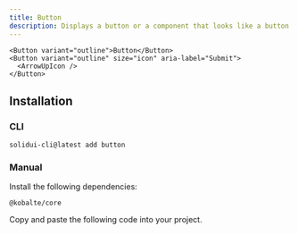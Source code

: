 ```yaml
---
title: Button
description: Displays a button or a component that looks like a button.
---
```


<ComponentPreview name="button" />

```tsx showLineNumbers
<Button variant="outline">Button</Button>
<Button variant="outline" size="icon" aria-label="Submit">
  <ArrowUpIcon />
</Button>
```

## Installation

### CLI

```package-exec
solidui-cli@latest add button
```

### Manual

Install the following dependencies:

```package-install
@kobalte/core
```

Copy and paste the following code into your project.

```file="~/registry/ui/button.tsx" showLineNumbers title="~/components/ui/button.tsx"

```
